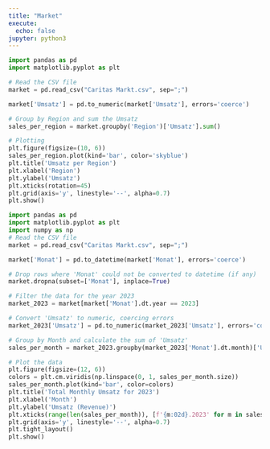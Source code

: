 ```yaml
---
title: "Market"
execute:
  echo: false
jupyter: python3
---
```


```python
import pandas as pd
import matplotlib.pyplot as plt

# Read the CSV file
market = pd.read_csv("Caritas Markt.csv", sep=";")

market['Umsatz'] = pd.to_numeric(market['Umsatz'], errors='coerce')

# Group by Region and sum the Umsatz
sales_per_region = market.groupby('Region')['Umsatz'].sum()

# Plotting
plt.figure(figsize=(10, 6))
sales_per_region.plot(kind='bar', color='skyblue')
plt.title('Umsatz per Region')
plt.xlabel('Region')
plt.ylabel('Umsatz')
plt.xticks(rotation=45)
plt.grid(axis='y', linestyle='--', alpha=0.7)
plt.show()
```



```python
import pandas as pd
import matplotlib.pyplot as plt
import numpy as np 
# Read the CSV file
market = pd.read_csv("Caritas Markt.csv", sep=";")

market['Monat'] = pd.to_datetime(market['Monat'], errors='coerce')

# Drop rows where 'Monat' could not be converted to datetime (if any)
market.dropna(subset=['Monat'], inplace=True)

# Filter the data for the year 2023
market_2023 = market[market['Monat'].dt.year == 2023]

# Convert 'Umsatz' to numeric, coercing errors
market_2023['Umsatz'] = pd.to_numeric(market_2023['Umsatz'], errors='coerce')

# Group by Month and calculate the sum of 'Umsatz'
sales_per_month = market_2023.groupby(market_2023['Monat'].dt.month)['Umsatz'].sum()

# Plot the data
plt.figure(figsize=(12, 6))
colors = plt.cm.viridis(np.linspace(0, 1, sales_per_month.size))
sales_per_month.plot(kind='bar', color=colors)
plt.title('Total Monthly Umsatz for 2023')
plt.xlabel('Month')
plt.ylabel('Umsatz (Revenue)')
plt.xticks(range(len(sales_per_month)), [f'{m:02d}.2023' for m in sales_per_month.index], rotation=45)
plt.grid(axis='y', linestyle='--', alpha=0.7)
plt.tight_layout()
plt.show()
```
